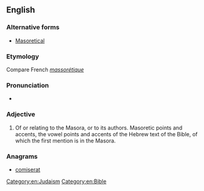 ==English==
{{wikipedia|Masoretic Text}}

===Alternative forms===
*[[Masoretical]]

===Etymology===
Compare French ''[[massorétique]]''

===Pronunciation===
* {{IPA|/mæsəˈrɛtɪk/|lang=en}}

===Adjective===
{{en-adj|-}}
# Of or relating to the Masora, or to its authors.  Masoretic points and accents, the vowel points and accents of the Hebrew text of the Bible, of which the first mention is in the Masora.

===Anagrams===
* [[comiserat#English|comiserat]]

[[Category:en:Judaism]]
[[Category:en:Bible]]